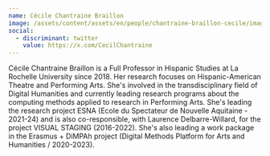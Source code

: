 ```yaml
---
name: Cécile Chantraine Braillon
image: /assets/content/assets/en/people/chantraine-braillon-cecile/image.jpg
social:
  - discriminant: twitter
    value: https://x.com/CecilChantraine
---
```

Cécile Chantraine Braillon is a Full Professor in Hispanic Studies at La Rochelle University since 2018. Her research focuses on Hispanic-American Theatre and Performing Arts. She's involved in the transdisciplinary field of Digital Humanities and currently leading research programs about the computing methods applied to research in Performing Arts. She's leading the research project ESNA (Ecole du Spectateur de Nouvelle Aquitaine - 2021-24) and is also co-responsible, with Laurence Delbarre-Willard, for the project VISUAL STAGING (2016-2022). She's also leading a work package in the Erasmus + DiMPAh project (Digital Methods Platform for Arts and Humanities / 2020-2023).